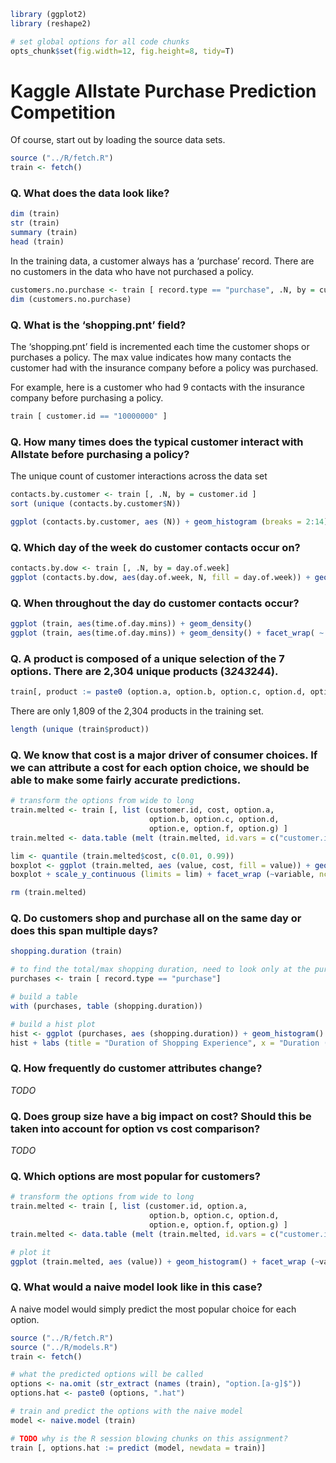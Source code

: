 ```r

library (ggplot2)
library (reshape2)

# set global options for all code chunks
opts_chunk$set(fig.width=12, fig.height=8, tidy=T)
```


Kaggle Allstate Purchase Prediction Competition
========================================================

Of course, start out by loading the source data sets.

```r
source ("../R/fetch.R")
train <- fetch()
```

### Q. What does the data look like?

```r
dim (train)
str (train)
summary (train)
head (train)
```

In the training data, a customer always has a 'purchase' record.  There are no customers in the data who have not purchased a policy.

```r
customers.no.purchase <- train [ record.type == "purchase", .N, by = customer.id][ N > 1]
dim (customers.no.purchase)
```

### Q. What is the 'shopping.pnt' field?

The 'shopping.pnt' field is incremented each time the customer shops or purchases a policy.  The max value indicates how many contacts the customer had with the insurance company before a policy was purchased.  

For example, here is a customer who had 9 contacts with the insurance company before purchasing a policy.

```r
train [ customer.id == "10000000" ]
```

### Q. How many times does the typical customer interact with Allstate before purchasing a policy?

The unique count of customer interactions across the data set

```r
contacts.by.customer <- train [, .N, by = customer.id ]
sort (unique (contacts.by.customer$N))
```

```r
ggplot (contacts.by.customer, aes (N)) + geom_histogram (breaks = 2:14)
```

### Q. Which day of the week do customer contacts occur on?

```r
contacts.by.dow <- train [, .N, by = day.of.week]
ggplot (contacts.by.dow, aes(day.of.week, N, fill = day.of.week)) + geom_bar()
```

### Q. When throughout the day do customer contacts occur?

```r
ggplot (train, aes(time.of.day.mins)) + geom_density()
ggplot (train, aes(time.of.day.mins)) + geom_density() + facet_wrap( ~ day.of.week, ncol = 4)
```

### Q. A product is composed of a unique selection of the 7 options.  There are 2,304 unique products (3*2*4*3*2*4*4).

```r
train[, product := paste0 (option.a, option.b, option.c, option.d, option.e, option.f, option.g)]
```

There are only 1,809 of the 2,304 products in the training set.

```r
length (unique (train$product))
```

### Q. We know that cost is a major driver of consumer choices.  If we can attribute a cost for each option choice, we should be able to make some fairly accurate predictions.

```r

# transform the options from wide to long
train.melted <- train [, list (customer.id, cost, option.a, 
                               option.b, option.c, option.d, 
                               option.e, option.f, option.g) ]
train.melted <- data.table (melt (train.melted, id.vars = c("customer.id", "cost")))

lim <- quantile (train.melted$cost, c(0.01, 0.99))
boxplot <- ggplot (train.melted, aes (value, cost, fill = value)) + geom_boxplot()
boxplot + scale_y_continuous (limits = lim) + facet_wrap (~variable, ncol = 4, scales="free")

rm (train.melted)
```

### Q. Do customers shop and purchase all on the same day or does this span multiple days?

```r
shopping.duration (train)
```

```r

# to find the total/max shopping duration, need to look only at the purchase records
purchases <- train [ record.type == "purchase"]

# build a table
with (purchases, table (shopping.duration))

# build a hist plot
hist <- ggplot (purchases, aes (shopping.duration)) + geom_histogram() 
hist + labs (title = "Duration of Shopping Experience", x = "Duration (Days)")
```

### Q. How frequently do customer attributes change?

*TODO*

### Q. Does group size have a big impact on cost?  Should this be taken into account for option vs cost comparison?

*TODO*

### Q. Which options are most popular for customers?

```r

# transform the options from wide to long
train.melted <- train [, list (customer.id, option.a, 
                               option.b, option.c, option.d, 
                               option.e, option.f, option.g) ]
train.melted <- data.table (melt (train.melted, id.vars = c("customer.id")))

# plot it
ggplot (train.melted, aes (value)) + geom_histogram() + facet_wrap (~variable, scales = "free")
```

### Q. What would a naive model look like in this case?

A naive model would simply predict the most popular choice for each option.

```r

source ("../R/fetch.R")
source ("../R/models.R")
train <- fetch()

# what the predicted options will be called
options <- na.omit (str_extract (names (train), "option.[a-g]$"))
options.hat <- paste0 (options, ".hat")

# train and predict the options with the naive model
model <- naive.model (train)

# TODO why is the R session blowing chunks on this assignment?
train [, options.hat := predict (model, newdata = train)]

```

